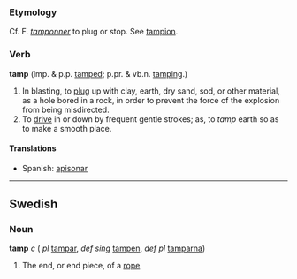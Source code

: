 ===Etymology===
Cf. F. ''[[tamponner]]'' to plug or stop. See [[tampion]].

===Verb===
'''tamp''' (imp. & p.p. [[tamped]]; p.pr. & vb.n. [[tamping]].)

#In blasting, to [[plug]] up with clay, earth, dry sand, sod, or other material, as a hole bored in a rock, in order to prevent the force of the explosion from being misdirected.
#To [[drive]] in or down by frequent gentle strokes; as, to ''tamp'' earth so as to make a smooth place.

====Translations====
*Spanish: [[apisonar]]


----
==Swedish==
===Noun===
'''tamp''' ''c'' ( ''pl'' [[tampar]], ''def sing'' [[tampen]], ''def pl'' [[tamparna]])

#The end, or end piece, of a [[rope]]